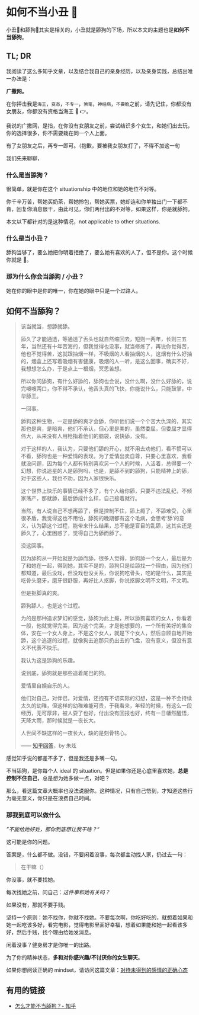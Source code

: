 # 如何不当小丑 🤡

小丑🤡和舔狗🐶其实是相关的，小丑就是舔狗的下场，所以本文的主题也是**如何不当舔狗**。

## TL; DR

我阅读了这么多知乎文章，以及结合我自己的亲身经历，以及亲身实践，总结出唯一办法是：

**广撒网。**

在你抨击我是`海王`，`变态`，`不专一`，`煞笔`，`神经病`，`不要脸`之前，请先记住，你都没有女朋友，你都没有资格当海王 🤣 👉。

我说的广撒网，是指，在你没有女朋友之前，尝试结识多个女生，和她们出去玩，你的选择很多，你不需要栽在同一个人上面。

有了女朋友之后，再专一即可。（抱歉，要被我女朋友打了，不得不加这一句

我们先来聊聊，

### 什么是当舔狗？

很简单，就是你在这个 situationship 中的地位和她的地位不对等。

你千辛万苦，帮她买奶茶，帮她拎包，帮她买票，她却连和你单独出门一下都不肯，回复你消息很干，由此可见，你们两付出的不对等，如果这样，你是就舔狗。

本文以下都针对的是这种情况，not applicable to other situations.

### 什么是当小丑？

舔狗当够了，要么她把你明着拒绝了，要么她有喜欢的人了，但不是你。这个时候你就是 🤡。

### 那为什么你会当舔狗 / 小丑？

她在你的眼中是你的唯一，你在她的眼中只是一个过路人。

## 如何不当舔狗？

> 该当就当，想舔就舔。
>
> 舔久了才能通透，等通透了舌头也就自然缩回去，短则一两年，长则三五年，当然还有十年苦海的，但我觉得也没事，就当修炼了，再说你觉得苦，他也不觉得苦，这就跟抽烟一样，不吸烟的人看抽烟的人，这烟有什么好抽的，烟盒上还写着吸烟有害健康，吸烟的人一听，是这么回事，确实不好，我想想怎么办，于是点上一根烟，冥思苦想。
>
> 所以你问舔狗，有什么好舔的，舔狗也会说，没什么啊，没什么好舔的，说完嗖嗖两口，你不得不承认，他舌头真的飞快，你能说什么，只能鼓掌，中华舔王。
>
> 一回事。
>
> 舔狗这种生物，一定是舔的爽才会舔，你听他们说一个个苦大仇深的，其实那也是爽，是暗爽，他们不承认，但心里是美的，虽然委屈，但委屈才显得伟大，从来没有人用枪指着他们的脑袋，说快舔，没有。
>
> 对于这样的人，我认为，只要他们舔的开心，就不用去劝他们，看不惯可以不看，舔狗也是一种爱情的表现，为了爱情出卖自尊，只要心里喜欢，我看就没问题，因为每个人都有特别喜欢另一个人的时候，人活着，总得要一个幻想，你说追星的人是舔狗吗，也是，是舔不到的舔狗，只能精神上的舔，对于这些人，我也不劝，因为人家很快乐。
>
> 这个世界上快乐的事情已经不多了，有个人给你舔，只要不违法乱纪，不倾家荡产，那就舔，最后舔成什么样，自己接着就行。
>
> 当然，有人说自己不想再舔了，但是控制不住，舔上瘾了，不舔难受，心里很矛盾，我觉得这也不用怕，舔狗的晚期都有这个毛病，会思考‘舔’的意义，认为舔这个过程，能带来什么结果，总不能是盲目的乱舔，这其实还是舔久了，心里困惑了，觉得自己为舔而舔了。
>
> 没这回事。
>
> 因为舔狗从一开始就是为舔而舔，很多人觉得，舔狗舔一个女人，最后是为了和她在一起，得到她，其实不是的，舔狗只是给舔找一个理由，因为他们都知道，最后没戏，但没戏也没关系，你说狗吃骨头，吃的是什么，其实是吃骨头磨牙，磨牙很舒服，再好比人抠脚，你说抠脚文明不文明，不文明。
>
> 但是抠脚真的爽。
>
> 舔狗舔人，也是这个过程。
>
> 为的是那种追求梦幻的感觉，舔狗为此上瘾，所以舔狗喜欢的女人，你看着一般，他就觉得完美，因为这个完美，才是他想要的，一个所有美好的集合体，安在一个女人身上，不是这个女人，就是下个女人，然后自顾自地开始舔，这个追逐的过程，就像狗去追那只扔出去的飞盘，没有意义，但没有意义不代表不快乐。
>
> 我认为这是舔狗的乐趣。
>
> 说到底，舔狗就是那些追着尾巴的狗。
>
> 爱情里自娱自乐的人。
>
> 他们对自己，对伴侣，对爱情，还抱有不切实际的幻想，这是一种不会持续太久的幼稚，但这样的幼稚难能可贵，于我看来，年轻的时候，有这么一段经历，无可厚非，被人耍了也好，付出没有回报也好，终有一日幡然醒悟，天降大雨，那时候就是一夜长大。
>
> 人世间不缺这样的一夜长大，缺的是刻骨铭心。
>
> —— [知乎回答](https://www.zhihu.com/question/264976486)，by 朱炫

感觉知乎说的都差不多了，但是我还是多嘴一句。

不当舔狗，是你每个人 ideal 的 situation。但是如果你还是心底里喜欢她，**总是控制不住自己**，总是想为她多做一点，对吧？

那么，看这篇文章大概率也没法说服你。这种情况，只有自己悟到，才知道这些行为毫无意义，你只是在浪费自己时间。

### 那我到底可以做什么

_”不能给她好处，那你到底想让我干啥？“_

这可能是你的问题。

答案是，什么都不做。没错，不要闲着没事，每次都主动找人家，扔过去一句：

> 在干嘛（）

你没事，就不要找她。

每次找她之前，问自己：_这件事和她有关吗？_

如果没有，那就不要手贱。

坚持一个原则：她不找你，你就不找她。不要每次啊，你吃好吃的，就想着如果和她一起吃该多好，看完电影，觉得电影里面好幸福，想着如果能和她一起看该多好，然后手贱，找个理由给她发消息。

闲着没事？健身房才是你唯一的出路。

为了你的精神状态，**多和对你感兴趣/不讨厌你的女生聊天**。

如果你想阅读正确的 mindset，请访问这篇文章：[对待未得到的感情的正确心态](/tutorial-before/correct-mindset)

## 有用的链接

- [怎么才能不当舔狗？- 知乎](https://www.zhihu.com/question/264976486)
